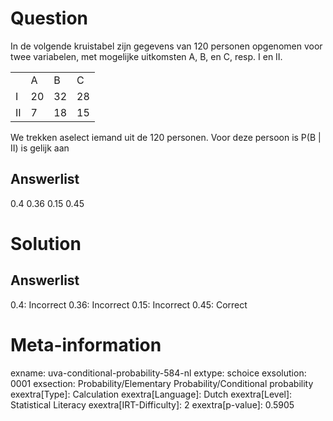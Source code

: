 Question
========

In de volgende kruistabel zijn gegevens van 120 personen opgenomen voor
twee variabelen, met mogelijke uitkomsten A, B, en C, resp. I en II.

  ---- ---- ---- ----
       A    B    C
  I    20   32   28
  II   7    18   15
  ---- ---- ---- ----

We trekken aselect iemand uit de 120 personen. Voor deze persoon is P(B
\| II) is gelijk aan

Answerlist
----------

0.4
0.36
0.15
0.45

Solution
========

Answerlist
----------

0.4: Incorrect
0.36: Incorrect
0.15: Incorrect
0.45: Correct

Meta-information
================
exname: uva-conditional-probability-584-nl
extype: schoice
exsolution: 0001
exsection: Probability/Elementary Probability/Conditional probability
exextra[Type]: Calculation
exextra[Language]: Dutch
exextra[Level]: Statistical Literacy
exextra[IRT-Difficulty]: 2
exextra[p-value]: 0.5905
